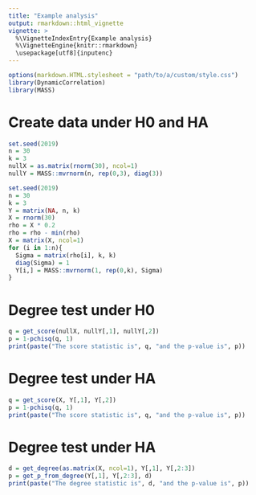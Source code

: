 ```yaml
---
title: "Example analysis"
output: rmarkdown::html_vignette
vignette: >
  %\VignetteIndexEntry{Example analysis}
  %\VignetteEngine{knitr::rmarkdown}
  \usepackage[utf8]{inputenc}
---
```


```r
options(markdown.HTML.stylesheet = "path/to/a/custom/style.css")
library(DynamicCorrelation)
library(MASS)
```

# Create data under H0 and HA

```r
set.seed(2019)
n = 30
k = 3
nullX = as.matrix(rnorm(30), ncol=1)
nullY = MASS::mvrnorm(n, rep(0,3), diag(3))
```


```r
set.seed(2019)
n = 30
k = 3
Y = matrix(NA, n, k)
X = rnorm(30)
rho = X * 0.2
rho = rho - min(rho)
X = matrix(X, ncol=1)
for (i in 1:n){
  Sigma = matrix(rho[i], k, k)
  diag(Sigma) = 1
  Y[i,] = MASS::mvrnorm(1, rep(0,k), Sigma)
}
```

# Degree test under H0

```r
q = get_score(nullX, nullY[,1], nullY[,2])
p = 1-pchisq(q, 1)
print(paste("The score statistic is", q, "and the p-value is", p))
```

# Degree test under HA

```r
q = get_score(X, Y[,1], Y[,2])
p = 1-pchisq(q, 1)
print(paste("The score statistic is", q, "and the p-value is", p))
```

# Degree test under HA

```r
d = get_degree(as.matrix(X, ncol=1), Y[,1], Y[,2:3])
p = get_p_from_degree(Y[,1], Y[,2:3], d)
print(paste("The degree statistic is", d, "and the p-value is", p))
```

